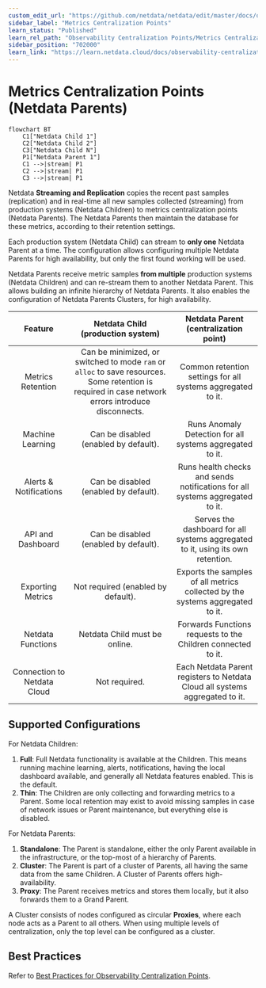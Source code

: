 ```yaml
---
custom_edit_url: "https://github.com/netdata/netdata/edit/master/docs/observability-centralization-points/metrics-centralization-points/README.md"
sidebar_label: "Metrics Centralization Points"
learn_status: "Published"
learn_rel_path: "Observability Centralization Points/Metrics Centralization Points"
sidebar_position: "702000"
learn_link: "https://learn.netdata.cloud/docs/observability-centralization-points/metrics-centralization-points/metrics-centralization-points"
---
```


# Metrics Centralization Points (Netdata Parents)

```mermaid
flowchart BT
    C1["Netdata Child 1"]
    C2["Netdata Child 2"]
    C3["Netdata Child N"]
    P1["Netdata Parent 1"]
    C1 -->|stream| P1
    C2 -->|stream| P1
    C3 -->|stream| P1
```

Netdata **Streaming and Replication** copies the recent past samples (replication) and in real-time all new samples collected (streaming) from production systems (Netdata Children) to metrics centralization points (Netdata Parents). The Netdata Parents then maintain the database for these metrics, according to their retention settings.

Each production system (Netdata Child) can stream to **only one** Netdata Parent at a time. The configuration allows configuring multiple Netdata Parents for high availability, but only the first found working will be used.

Netdata Parents receive metric samples **from multiple** production systems (Netdata Children) and can re-stream them to another Netdata Parent. This allows building an infinite hierarchy of Netdata Parents. It also enables the configuration of Netdata Parents Clusters, for high availability.

|           Feature           |                                                         Netdata Child (production system)                                                          |                      Netdata Parent (centralization point)                      |
|:---------------------------:|:--------------------------------------------------------------------------------------------------------------------------------------------------:|:-------------------------------------------------------------------------------:|
|      Metrics Retention      | Can be minimized, or switched to mode `ram` or `alloc` to save resources. Some retention is required in case network errors introduce disconnects. |           Common retention settings for all systems aggregated to it.           |
|      Machine Learning       |                                                       Can be disabled (enabled by default).                                                        |            Runs Anomaly Detection for all systems aggregated to it.             |
|   Alerts & Notifications    |                                                       Can be disabled (enabled by default).                                                        |  Runs health checks and sends notifications for all systems aggregated to it.   |
|      API and Dashboard      |                                                       Can be disabled (enabled by default).                                                        | Serves the dashboard for all systems aggregated to it, using its own retention. |
|      Exporting Metrics      |                                                         Not required (enabled by default).                                                         |  Exports the samples of all metrics collected by the systems aggregated to it.  |
|      Netdata Functions      |                                                           Netdata Child must be online.                                                            |          Forwards Functions requests to the Children connected to it.           |
| Connection to Netdata Cloud |                                                                   Not required.                                                                    |  Each Netdata Parent registers to Netdata Cloud all systems aggregated to it.   |

## Supported Configurations

For Netdata Children:

1. **Full**: Full Netdata functionality is available at the Children. This means running machine learning, alerts, notifications, having the local dashboard available, and generally all Netdata features enabled. This is the default.
2. **Thin**: The Children are only collecting and forwarding metrics to a Parent. Some local retention may exist to avoid missing samples in case of network issues or Parent maintenance, but everything else is disabled.

For Netdata Parents:

1. **Standalone**: The Parent is standalone, either the only Parent available in the infrastructure, or the top-most of a hierarchy of Parents.
2. **Cluster**: The Parent is part of a cluster of Parents, all having the same data from the same Children. A Cluster of Parents offers high-availability.
3. **Proxy**: The Parent receives metrics and stores them locally, but it also forwards them to a Grand Parent.

A Cluster consists of nodes configured as circular **Proxies**, where each node acts as a Parent to all others. When using multiple levels of centralization, only the top level can be configured as a cluster.

## Best Practices

Refer to [Best Practices for Observability Centralization Points](/docs/observability-centralization-points/best-practices-for-observability-centralization-points).
